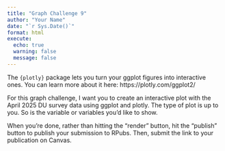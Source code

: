 ```yaml
---
title: "Graph Challenge 9"
author: "Your Name"
date: "`r Sys.Date()`"
format: html
execute: 
  echo: true
  warning: false
  message: false
---
```


The `{plotly}` package lets you turn your ggplot figures into interactive ones. You can learn more about it here: https://plotly.com/ggplot2/

For this graph challenge, I want you to create an interactive plot with the April 2025 DU survey data using ggplot and plotly. The type of plot is up to you. So is the variable or variables you'd like to show.

When you're done, rather than hitting the "render" button, hit the "publish" button to publish your submission to RPubs. Then, submit the link to your publication on Canvas.

